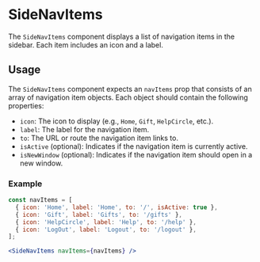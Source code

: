 
<Meta title="Page Layout/SideNavItems" of={SideNavItemsStories} />

# SideNavItems

The `SideNavItems` component displays a list of navigation items in the sidebar. Each item includes an icon and a label.

## Usage

The `SideNavItems` component expects an `navItems` prop that consists of an array of navigation item objects. Each object should contain the following properties:
- `icon`: The icon to display (e.g., `Home`, `Gift`, `HelpCircle`, etc.).
- `label`: The label for the navigation item.
- `to`: The URL or route the navigation item links to.
- `isActive` (optional): Indicates if the navigation item is currently active.
- `isNewWindow` (optional): Indicates if the navigation item should open in a new window.

### Example

```jsx
const navItems = [
  { icon: 'Home', label: 'Home', to: '/', isActive: true },
  { icon: 'Gift', label: 'Gifts', to: '/gifts' },
  { icon: 'HelpCircle', label: 'Help', to: '/help' },
  { icon: 'LogOut', label: 'Logout', to: '/logout' },
];

<SideNavItems navItems={navItems} />
```
<Canvas of={SideNavItemsStories.Default} />
<Controls />